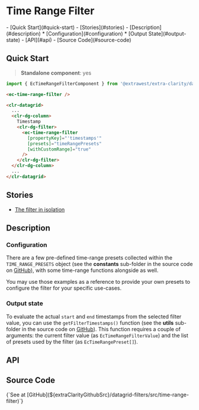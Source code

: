 


<style>
 { docsStylePatch }
</style>

<Meta
  of={ComponentStories}
  name="Overview"
/>

# Time Range Filter

<div className="table-of-contents">
  - [Quick Start](#quick-start)
  - [Stories](#stories)
  - [Description](#description)
    * [Configuration](#configuration)
    * [Output State](#output-state)
  - [API](#api)
  - [Source Code](#source-code)
</div>

## Quick Start

> **Standalone component**: yes

```typescript
import { EcTimeRangeFilterComponent } from '@extrawest/extra-clarity/datagrid-filters';
```
```html
<ec-time-range-filter />
```
```html
<clr-datagrid>
  ...
  <clr-dg-column>
    Timestamp
    <clr-dg-filter>
      <ec-time-range-filter
        [propertyKey]="'timestamps'"
        [presets]="timeRangePresets"
        [withCustomRange]="true"
      />
    </clr-dg-filter>
  </clr-dg-column>
  ...
</clr-datagrid>
```

## Stories

* [The filter in isolation](/story/components-datagrid-filters-time-range-filter--filter-itself-story)

## Description

### Configuration

There are a few pre-defined time-range presets collected within the `TIME_RANGE_PRESETS` object
(see the **constants** sub-folder in the source code on [GitHub](#source-code)), with some
time-range functions alongside as well.

You may use those examples as a reference to provide your own presets to configure the filter
for your specific use-cases.

### Output state

To evaluate the actual `start` and `end` timestamps from the selected filter value, you can use the
`getFilterTimestamps()` function (see the **utils** sub-folder in the source code on
[GitHub](#source-code)). This function requires a couple of arguments: the current filter value
(as `EcTimeRangeFilterValue`) and the list of presets used by the filter (as `EcTimeRangePreset[]`).

## API

<ArgTypes sort="requiredFirst" />

## Source Code

<Markdown>
  {`See at [GitHub](${extraClarityGithubSrc}/datagrid-filters/src/time-range-filter)`}
</Markdown>
